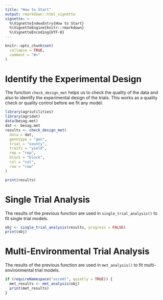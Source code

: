 ```yaml
---
title: "How to Start"
output: rmarkdown::html_vignette
vignette: >
  %\VignetteIndexEntry{How to Start}
  %\VignetteEngine{knitr::rmarkdown}
  %\VignetteEncoding{UTF-8}
---
```


```r
knitr::opts_chunk$set(
  collapse = TRUE,
  comment = "#>"
)
```

# Identify the Experimental Design

The function `check_design_met` helps us to check the quality of the data and
also to identify the experimental design of the trials. This works as a quality
check or quality control before we fit any model.

```r
library(agriutilities)
library(agridat)
data(besag.met)
dat <- besag.met
results <- check_design_met(
  data = dat,
  genotype = "gen",
  trial = "county",
  traits = "yield",
  rep = "rep",
  block = "block",
  col = "col",
  row = "row"
)
```

```r
print(results)
```

# Single Trial Analysis
The results of the previous function are used in `single_trial_analysis()` to 
fit single trial models.

```r
obj <- single_trial_analysis(results, progress = FALSE)
print(obj)
```

# Multi-Environmental Trial Analysis
The results of the previous function are used in `met_analysis()` to 
fit multi-environmental trial models.

```r
if (requireNamespace("asreml", quietly = TRUE)) {
  met_results <- met_analysis(obj)
  print(met_results)
}
```

